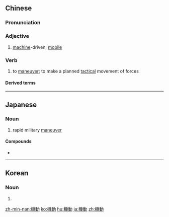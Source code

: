 {{also|机动}}
==Chinese==
{{zh-forms|s=机动}}

===Pronunciation===
{{zh-pron
|m=jīdòng
|c=gei1 dung6
|mn=qz:ki-tǒng/tw,xm,zz:ki-tōng
|cat=a,v
}}

===Adjective===
{{zh-adj}}

# [[machine]]-driven; [[mobile]]

===Verb===
{{zh-verb}}

# {{lb|zh|military}} to [[maneuver]]; to make a planned [[tactical]] movement of forces

====Derived terms====
{{zh-der|機動車|機動遊戲}}

----

==Japanese==
{{ja-kanjitab|き|どう|yomi=on}}

===Noun===
{{ja-noun|きどう}}

# rapid military [[maneuver]]

====Compounds====
* {{l/ja|機動的}}

----

==Korean==
{{ko-hanjatab|機|動}}

===Noun===
{{ko-noun|rv=gidong|hangeul=기동}}

# {{hanja form of|기동|maneuver, move}}

[[zh-min-nan:機動]]
[[ko:機動]]
[[hu:機動]]
[[ja:機動]]
[[zh:機動]]